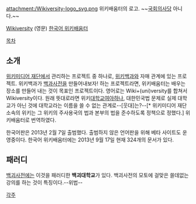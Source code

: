 attachment:/Wikiversity-logo_svg.png
위키배움터의 로고. ~~[[국회의사당]] 아니다.~~

[http://www.wikiversity.org/ Wikiversity] (영문)
[http://ko.wikiversity.org/wiki/%EC%9C%84%ED%82%A4%EB%B0%B0%EC%9B%80%ED%84%B0:%EB%8C%80%EB%AC%B8 한국어 위키배움터]

[[목차]]
== 소개 ==
[[위키미디어 재단]]에서 관리하는 프로젝트 중 하나로, [[위키백과]]와 자매 관계에 있는 프로젝트.
위키백과가 [[백과사전]]을 만들어내보자! 하는 프로젝트라면, 위키배움터는 배우는 장소를 만들어 내는 것이 목표인 프로젝트이다. 영어로는 Wiki+(uni)versity를 합쳐서 Wikiversity이다. 원래 뜻대로라면 위키[[대학교]]여야하나, 대한민국법 문제로 실제 대학교가 아닌 것에 대학교라는 이름을 쓸 수 없는 관계로--[웃대]는?--[* 위키미디어 재단 소속의 위키는 그 위키의 주사용국의 법과 본부의 법을 준수하도록 정책으로 정했다.] 위키배움터로 번역하였다.

한국어판은 2013년 2월 7일 출범했다. 출범하지 않은 언어판을 위해 베타 사이트도 운영중이다. 한국어 위키배움터에는 2013년 9월 17일 현재 324개의 문서가 있다.

== 패러디 ==
[[백괴사전]]에는 이것을 패러디한 '''백괴대학교'''가 있다. 백괴사전의 모토에 걸맞은 쓸데없는 강의를 하는 것이 특징이다.--위법--

[[각주]]
